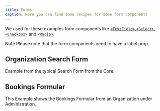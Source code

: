 ```yaml
---
title: Forms
caption: Here you can find some recipes for some form components
---
```


We used for these examples form components like [`<TextField>`](/components/text-field/),[`<Select>`](/components/select/), [`<Checkbox>`](/components/checkbox/) and [`<Radio>`](/components/radio/).

<SectionMessage variant="info">
  <SectionMessage.Title>Note</SectionMessage.Title>
  <SectionMessage.Content>
    Please note that the form components need to have a label prop.
  </SectionMessage.Content>
</SectionMessage>

## Organization Search Form

Example from the typical Search Form from the Core.

<ComponentDemo file="./organization-search.demo.tsx" />

## Bookings Formular

This Example shows the Bookings Formular from an Organization under Administration.

<ComponentDemo file="./bookings-form.demo.tsx" />
